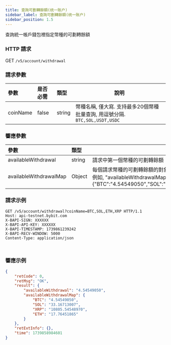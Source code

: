 ```yaml
---
title: 查詢可劃轉餘額(统一账户)
sidebar_label: 查詢可劃轉餘額(统一账户)
sidebar_position: 1.5
---
```

查詢統一帳戶錢包裡指定幣種的可劃轉餘額

### HTTP 請求
GET `/v5/account/withdrawal`

### 請求參數
| 參數 | 是否必需 | 類型 | 說明|
|:----- |:-------|:-----|------ |
|coinName |false |string |幣種名稱, 僅大寫. 支持最多20個幣種批量查詢, 用逗號分隔. `BTC,SOL,USDT,USDC`|

### 響應參數
| 參數 | 類型 | 說明|
|:----- |:-----|----- |
|availableWithdrawal |string |請求中第一個幣種的可劃轉餘額|
|availableWithdrawalMap |Object |每個請求幣種的可劃轉餘額的對象。在映射中，鍵是請求的幣種，值是相應的金額(字符串)<br/>例如, "availableWithdrawalMap":{"BTC":"4.54549050","SOL":"33.16713007","XRP":"10805.54548970","ETH":"17.76451865"}|

### 請求示例

<Tabs groupId="programming-languages">
<TabItem value="http" label="HTTP">

```http
GET /v5/account/withdrawal?coinName=BTC,SOL,ETH,XRP HTTP/1.1
Host: api-testnet.bybit.com
X-BAPI-SIGN: XXXXXX
X-BAPI-API-KEY: XXXXXX
X-BAPI-TIMESTAMP: 1739861239242
X-BAPI-RECV-WINDOW: 5000
Content-Type: application/json
```

</TabItem>
<TabItem value="python" label="Python">

```python

```

</TabItem>
<TabItem value="Node" label="Node.js">

```n4js

```

</TabItem>
</Tabs>

### 響應示例

```json
{
    "retCode": 0,
    "retMsg": "OK",
    "result": {
        "availableWithdrawal": "4.54549050",
        "availableWithdrawalMap": {
            "BTC": "4.54549050",
            "SOL": "33.16713007",
            "XRP": "10805.54548970",
            "ETH": "17.76451865"
        }
    },
    "retExtInfo": {},
    "time": 1739858984601
}
```
